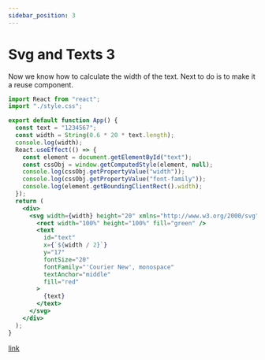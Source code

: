 ```yaml
---
sidebar_position: 3
---
```


# Svg and Texts 3

Now we know how to calculate the width of the text. Next to do is to make it a reuse component.

```jsx
import React from "react";
import "./style.css";

export default function App() {
  const text = "1234567";
  const width = String(0.6 * 20 * text.length);
  console.log(width);
  React.useEffect(() => {
    const element = document.getElementById("text");
    const cssObj = window.getComputedStyle(element, null);
    console.log(cssObj.getPropertyValue("width"));
    console.log(cssObj.getPropertyValue("font-family"));
    console.log(element.getBoundingClientRect().width);
  });
  return (
    <div>
      <svg width={width} height="20" xmlns="http://www.w3.org/2000/svg">
        <rect width="100%" height="100%" fill="green" />
        <text
          id="text"
          x={`${width / 2}`}
          y="17"
          fontSize="20"
          fontFamily="'Courier New', monospace"
          textAnchor="middle"
          fill="red"
        >
          {text}
        </text>
      </svg>
    </div>
  );
}
```

[link](https://stackblitz.com/edit/react-ocr4kn?file=src%2FApp.js,src%2Findex.js)

